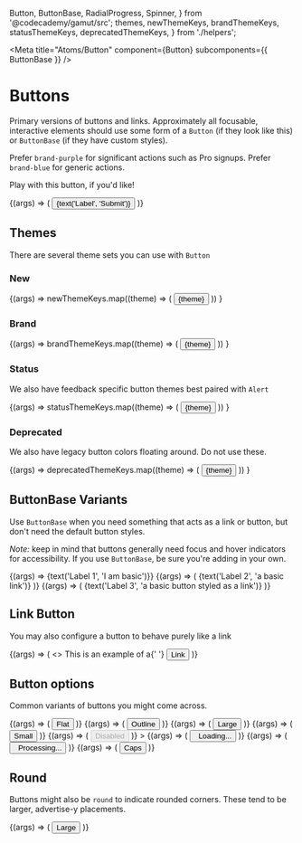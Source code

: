   Button,
  ButtonBase,
  RadialProgress,
  Spinner,
} from '@codecademy/gamut/src';
  themes,
  newThemeKeys,
  brandThemeKeys,
  statusThemeKeys,
  deprecatedThemeKeys,
} from './helpers';

<Meta title="Atoms/Button" component={Button} subcomponents={{ ButtonBase }} />

# Buttons

<StoryStatus status="stable" />

Primary versions of buttons and links. Approximately all focusable,
interactive elements should use some form of a `Button` (if
they look like this) or `ButtonBase` (if they have custom
styles).

Prefer `brand-purple` for significant actions such as Pro signups. Prefer `brand-blue` for generic actions.

Play with this button, if you&apos;d like!

<Canvas>
  <Story name="Button">
    {(args) => (
      <Button
        block={boolean('block', false)}
        caps={boolean('caps', false)}
        go={boolean('go', false)}
        link={boolean('link', false)}
        onClick={action('Clicked Button')}
        outline={boolean('outline', false)}
        size={select('size', ['small', 'large', undefined], undefined)}
        theme={select('theme', themes, 'brand-blue')}
        underline={boolean('underline', false)}
      >
        {text('Label', 'Submit')}
      </Button>
    )}
  </Story>
</Canvas>

<Props of={Button} />

## Themes

There are several theme sets you can use with `Button`

### New

<Canvas columns={1}>
  <Story name="New Buttons">
    {(args) =>
      newThemeKeys.map((theme) => (
        <Button
          key={`${theme}`}
          onClick={action('Clicked Button')}
          style={{ margin: '1rem' }}
          theme={theme}
        >
          {theme}
        </Button>
      ))
    }
  </Story>
</Canvas>

### Brand

<Canvas columns={1}>
  <Story name="Brand Buttons">
    {(args) =>
      brandThemeKeys.map((theme) => (
        <Button
          key={`${theme}`}
          onClick={action('Clicked Button')}
          style={{ margin: '1rem' }}
          theme={theme}
        >
          {theme}
        </Button>
      ))
    }
  </Story>
</Canvas>

### Status

We also have feedback specific button themes best paired with `Alert`

<Canvas>
  <Story name="Status Buttons">
    {(args) =>
      statusThemeKeys.map((theme) => (
        <Button
          key={`${theme}`}
          onClick={action('Clicked Button')}
          style={{ margin: '1rem' }}
          theme={theme}
        >
          {theme}
        </Button>
      ))
    }
  </Story>
</Canvas>

### Deprecated

We also have legacy button colors floating around. Do not use these.

<Canvas>
  <Story name="Deprecated">
    {(args) =>
      deprecatedThemeKeys.map((theme) => (
        <Button
          key={`${theme}`}
          onClick={action('Clicked Button')}
          style={{ margin: '1rem' }}
          theme={theme}
        >
          {theme}
        </Button>
      ))
    }
  </Story>
</Canvas>

## ButtonBase Variants

Use `ButtonBase` when you need something that acts as a link or
button, but don&apos;t need the default button styles.

_Note:_ keep in mind that buttons generally need focus and hover
indicators for accessibility. If you use `ButtonBase`, be sure you&apos;re
adding in your own.

<Canvas>
  <Story name="ButtonBase">
    {(args) => <ButtonBase>{text('Label 1', 'I am basic')}</ButtonBase>}
  </Story>
  <Story name="ButtonBase Link">
    {(args) => (
      <ButtonBase href="#">{text('Label 2', 'a basic link')}</ButtonBase>
    )}
  </Story>
  <Story name="ButtonBase Link Style">
    {(args) => (
      <ButtonBase link>
        {text('Label 3', 'a basic button styled as a link')}
      </ButtonBase>
    )}
  </Story>
</Canvas>

## Link Button

You may also configure a button to behave purely like a link

<Canvas>
  <Story name="Link Button">
    {(args) => (
      <>
        This is an example of a{' '}
        <Button theme={select('theme', themes, 'brand-blue')} link href="#">
          Link
        </Button>
      </>
    )}
  </Story>
</Canvas>

## Button options

Common variants of buttons you might come across.

<Canvas columns={1}>
  <Story name="Flat" args={{ theme: 'brand-blue' }}>
    {(args) => (
      <Button theme="brand-blue" flat href="#">
        Flat
      </Button>
    )}
  </Story>
  <Story name="Outline">
    {(args) => (
      <Button
        href="#"
        onClick={action('Clicked Button')}
        outline
        theme="brand-blue"
      >
        Outline
      </Button>
    )}
  </Story>
  <Story name="Large">
    {(args) => (
      <Button theme="brand-blue" size="large">
        Large
      </Button>
    )}
  </Story>
  <Story name="Small">
    {(args) => (
      <Button
        href="#"
        onClick={action('Clicked Button')}
        size="small"
        theme="brand-blue"
      >
        Small
      </Button>
    )}
  </Story>
  <Story name="Disabled ">
    {(args) => (
      <Button theme="brand-blue" disabled>
        Disabled
      </Button>
    )}
    >
  </Story>
  <Story name="Loading">
    {(args) => (
      <Button theme="brand-blue">
        <Spinner />
        &nbsp;&nbsp;Loading...
      </Button>
    )}
  </Story>
  <Story name="Processing">
    {(args) => (
      <Button theme="brand-blue">
        <RadialProgress value={[0, 100]} duration={5000} />
        &nbsp;&nbsp;Processing...
      </Button>
    )}
  </Story>
  <Story name="Caps">
    {(args) => (
      <Button theme="brand-blue" caps href="#">
        Caps
      </Button>
    )}
  </Story>
</Canvas>

## Round

Buttons might also be `round` to indicate rounded corners. These tend to
be larger, advertise-y placements.

<Canvas>
  <Story name="Round">
    {(args) => (
      <Button theme="brand-blue" size="large" round>
        Large
      </Button>
    )}
  </Story>
</Canvas>
